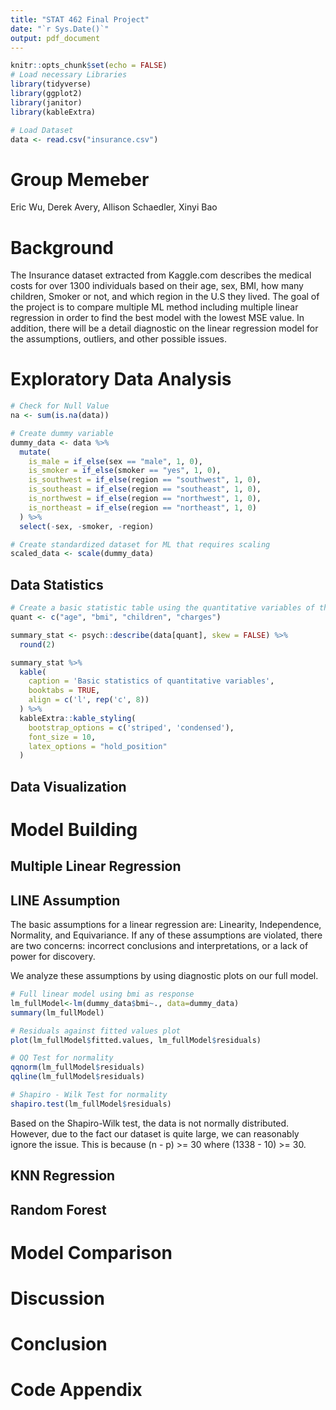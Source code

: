 ---
title: "STAT 462 Final Project"
date: "`r Sys.Date()`"
output: pdf_document
---

```{r setup, include=FALSE}
knitr::opts_chunk$set(echo = FALSE)
# Load necessary Libraries
library(tidyverse)
library(ggplot2)
library(janitor)
library(kableExtra)

# Load Dataset 
data <- read.csv("insurance.csv")
```

# Group Memeber

Eric Wu, Derek Avery, Allison Schaedler, Xinyi Bao

# Background

The Insurance dataset extracted from Kaggle.com describes the medical costs for over 1300 individuals based on their age, sex, BMI, how many children, Smoker or not, and which region in the U.S they lived. The goal of the project is to compare multiple ML method including multiple linear regression in order to find the best model with the lowest MSE value. In addition, there will be a detail diagnostic on the linear regression model for the assumptions, outliers, and other possible issues. 

# Exploratory Data Analysis
```{r}
# Check for Null Value
na <- sum(is.na(data))

# Create dummy variable
dummy_data <- data %>%
  mutate(
    is_male = if_else(sex == "male", 1, 0),
    is_smoker = if_else(smoker == "yes", 1, 0),
    is_southwest = if_else(region == "southwest", 1, 0),
    is_southeast = if_else(region == "southeast", 1, 0),
    is_northwest = if_else(region == "northwest", 1, 0),
    is_northeast = if_else(region == "northeast", 1, 0)
  ) %>%
  select(-sex, -smoker, -region)

# Create standardized dataset for ML that requires scaling
scaled_data <- scale(dummy_data)
```

## Data Statistics
```{r}
# Create a basic statistic table using the quantitative variables of the dataset.
quant <- c("age", "bmi", "children", "charges")

summary_stat <- psych::describe(data[quant], skew = FALSE) %>%
  round(2)

summary_stat %>%
  kable(
    caption = 'Basic statistics of quantitative variables',
    booktabs = TRUE,
    align = c('l', rep('c', 8))
  ) %>%
  kableExtra::kable_styling(
    bootstrap_options = c('striped', 'condensed'),
    font_size = 10,
    latex_options = "hold_position"
  ) 
```

## Data Visualization

# Model Building

## Multiple Linear Regression

## LINE Assumption

The basic assumptions for a linear regression are: Linearity, Independence, Normality, and Equivariance. If any of these assumptions are violated, there are two concerns: incorrect conclusions and interpretations, or a lack of power for discovery.

We analyze these assumptions by using diagnostic plots on our full model.

```{r}
# Full linear model using bmi as response
lm_fullModel<-lm(dummy_data$bmi~., data=dummy_data)
summary(lm_fullModel)

# Residuals against fitted values plot
plot(lm_fullModel$fitted.values, lm_fullModel$residuals)

# QQ Test for normality
qqnorm(lm_fullModel$residuals)
qqline(lm_fullModel$residuals)

# Shapiro - Wilk Test for normality
shapiro.test(lm_fullModel$residuals)
```

Based on the Shapiro-Wilk test, the data is not normally distributed. However, due to the fact our dataset is quite large, we can reasonably ignore the issue. This is because (n - p) >= 30 where (1338 - 10) >= 30.

## KNN Regression

## Random Forest

# Model Comparison

# Discussion

# Conclusion

# Code Appendix 


